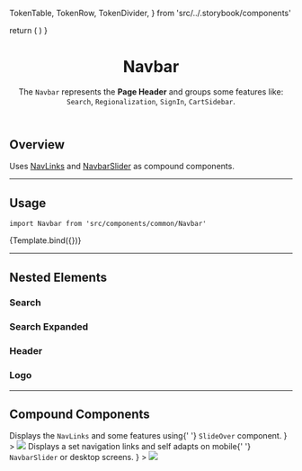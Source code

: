 

  TokenTable,
  TokenRow,
  TokenDivider,
} from 'src/../.storybook/components'



<Meta component={Navbar} title="Organisms/Navbar/Overview" />

  return (
    <UIProvider>
      <Navbar />
    </UIProvider>
  )
}

<header>

# Navbar

The `Navbar` represents the **Page Header** and groups some features like: `Search`, `Regionalization`, `SignIn`, `CartSidebar`.

</header>

## Overview

Uses [NavLinks](?path=/docs/organisms-navbar-navlinks--overview-default) and [NavbarSlider](?path=/docs/organisms-navbar-navbarslider--overview-default) as compound components.

---

## Usage

`import Navbar from 'src/components/common/Navbar'`

<Canvas>
  <Story name="overview-default">{Template.bind({})}</Story>
</Canvas>

<TokenTable>
  <TokenRow token="--fs-navbar-height-mobile" value="3.5rem" />
  <TokenDivider />
  <TokenRow token="--fs-navbar-padding" value="0" />
  <TokenDivider />
  <TokenRow
    token="--fs-navbar-border-bottom-width"
    value="var(--fs-border-width)"
  />
  <TokenRow
    token="--fs-navbar-border-bottom-color"
    value="var(--fs-border-color-light)"
    isColor
  />
  <TokenDivider />
  <TokenRow
    token="--fs-navbar-box-shadow"
    value="0 var(--fs-spacing-0) var(--fs-spacing-3) rgb(0 0 0 / 5%)"
  />
  <TokenDivider />
  <TokenRow
    token="--fs-navbar-transition-timing"
    value="var(--fs-transition-timing)"
  />
  <TokenRow
    token="--fs-navbar-transition-function"
    value="var(--fs-transition-function)"
  />
</TokenTable>

---

## Nested Elements

### Search

<TokenTable>
  <TokenRow
    token="--fs-navbar-search-button-icon-width-mobile"
    value="var(--fs-spacing-5)"
  />
  <TokenRow
    token="--fs-navbar-search-button-icon-height-mobile"
    value="var(--fs-navbar-search-button-icon-width-mobile)"
  />
</TokenTable>

### Search Expanded

<TokenTable>
  <TokenRow
    token="--fs-navbar-search-expanded-input-wrapper-margin-right"
    value="0.625rem"
  />
  <TokenRow
    token="--fs-navbar-search-expanded-input-wrapper-margin-left"
    value="var(--fs-spacing-9)"
  />
  <TokenDivider />
  <TokenRow
    token="--fs-navbar-search-expanded-input-width"
    value="calc(100% - var(--fs-spacing-7))"
  />
  <TokenDivider />
  <TokenRow
    token="--fs-navbar-search-expanded-button-icon-margin-right"
    value="-4.063rem"
  />
</TokenTable>

### Header

<TokenTable>
  <TokenRow
    token="--fs-navbar-header-padding-top"
    value="var(--fs-spacing-1)"
  />
  <TokenRow
    token="--fs-navbar-header-padding-bottom"
    value="var(--fs-spacing-2)"
  />
  <TokenDivider />
  <TokenRow
    token="--fs-navbar-header-padding-top-notebook"
    value="var(--fs-spacing-1)"
  />
  <TokenRow
    token="--fs-navbar-header-padding-bottom-notebook"
    value="var(--fs-navbar-header-padding-top-notebook)"
  />
</TokenTable>

### Logo

<TokenTable>
  <TokenRow
    token="--fs-navbar-logo-margin-right-mobile"
    value="var(--fs-spacing-5)"
  />
</TokenTable>

---

## Compound Components

<SectionList grid="grid">
  <SectionItem
    title="Navbar Slider"
    actionPath="../?path=/docs/organisms-navbar-navbarslider--overview-default"
    description={
      <>
        Displays the <code>NavLinks</code> and some features using{' '}
        <code>SlideOver</code> component.
      </>
    }
  >
    <img src="https://vtexhelp.vtexassets.com/assets/docs/src/navlinks___52dff993e0e04dea5d02c1e1a5bbf4e3.png" />
  </SectionItem>
  <SectionItem
    title="NavLinks"
    actionPath="../?path=/docs/organisms-navbar-navlinks--overview-default"
    description={
      <>
        Displays a set navigation links and self adapts on mobile{' '}
        <code>NavbarSlider</code> or desktop screens.
      </>
    }
  >
    <img src="https://vtexhelp.vtexassets.com/assets/docs/src/navlinks___ad2d67dbdbac8ea8ccb4e5a7d453a997.png" />
  </SectionItem>
</SectionList>
